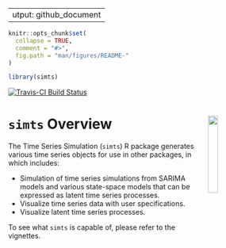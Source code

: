  ---
output: github_document
---

<!-- README.md is generated from README.Rmd. Please edit that file -->

```r
knitr::opts_chunk$set(
  collapse = TRUE,
  comment = "#>",
  fig.path = "man/figures/README-"
)

library(simts)
```

[![Travis-CI Build Status](https://travis-ci.org/SMAC-Group/simts.svg?branch=master)](https://travis-ci.org/SMAC-Group/simts)

# `simts` Overview <a href="https://smac-group.com/"><img src="man/figures/logo.png" align="right" style="width: 20%; height: 20%"/></a>

The Time Series Simulation (`simts`) R package generates various time series objects for use in other packages, in which includes: 

* Simulation of time series simulations from SARIMA models and various state-space models that can be expressed as latent time series processes.
* Visualize time series data with user specifications.
* Visualize latent time series processes.

To see what `simts` is capable of, please refer to the vignettes.


